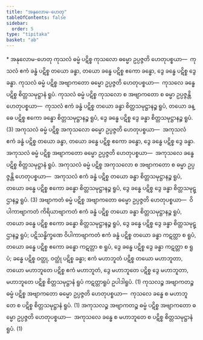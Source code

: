 ```yaml
---
title: "အနုလောမ-ဟေတု"
tableOfContents: false
sidebar:
  order: 5
type: "tipitaka"
basket: "ab"
---
```



<DynamicBreadcrumb />

<Paragraph type="center">
* အနုလောမ-ဟေတု
</Paragraph>

<Division number="1">

<Paragraph number="119">
ကုသလံ ဓမ္မံ ပဋိစ္စ ကုသလော ဓမ္မော ဥပ္ပဇ္ဇတိ ဟေတုပစ္စယာ—  ကုသလံ ဧကံ ခန္ဓံ ပဋိစ္စ တယော ခန္ဓာ, တယော ခန္ဓေ ပဋိစ္စ ဧကော ခန္ဓော, ဒွေ ခန္ဓေ ပဋိစ္စ ဒွေ ခန္ဓာ. ကုသလံ ဓမ္မံ ပဋိစ္စ အဗျာကတော ဓမ္မော ဥပ္ပဇ္ဇတိ ဟေတုပစ္စယာ—  ကုသလေ ခန္ဓေ ပဋိစ္စ စိတ္တသမုဋ္ဌာနံ ရူပံ. ကုသလံ ဓမ္မံ ပဋိစ္စ ကုသလော စ အဗျာကတော စ ဓမ္မာ ဥပ္ပဇ္ဇန္တိ ဟေတုပစ္စယာ—  ကုသလံ ဧကံ ခန္ဓံ ပဋိစ္စ တယော ခန္ဓာ စိတ္တသမုဋ္ဌာနဉ္စ ရူပံ, တယော ခန္ဓေ ပဋိစ္စ ဧကော ခန္ဓော စိတ္တသမုဋ္ဌာနဉ္စ ရူပံ, ဒွေ ခန္ဓေ ပဋိစ္စ ဒွေ ခန္ဓာ စိတ္တသမုဋ္ဌာနဉ္စ ရူပံ. (3)
</Paragraph>

<Paragraph number="120">
အကုသလံ ဓမ္မံ ပဋိစ္စ အကုသလော ဓမ္မော ဥပ္ပဇ္ဇတိ ဟေတုပစ္စယာ—  အကုသလံ ဧကံ ခန္ဓံ ပဋိစ္စ တယော ခန္ဓာ, တယော ခန္ဓေ ပဋိစ္စ ဧကော ခန္ဓော, ဒွေ ခန္ဓေ ပဋိစ္စ ဒွေ ခန္ဓာ. အကုသလံ ဓမ္မံ ပဋိစ္စ အဗျာကတော ဓမ္မော ဥပ္ပဇ္ဇတိ ဟေတုပစ္စယာ—  အကုသလေ ခန္ဓေ ပဋိစ္စ စိတ္တသမုဋ္ဌာနံ ရူပံ. အကုသလံ ဓမ္မံ ပဋိစ္စ အကုသလော စ အဗျာကတော စ ဓမ္မာ ဥပ္ပဇ္ဇန္တိ ဟေတုပစ္စယာ—  အကုသလံ ဧကံ ခန္ဓံ ပဋိစ္စ တယော ခန္ဓာ စိတ္တသမုဋ္ဌာနဉ္စ ရူပံ, တယော ခန္ဓေ ပဋိစ္စ ဧကော ခန္ဓော စိတ္တသမုဋ္ဌာနဉ္စ ရူပံ, ဒွေ ခန္ဓေ ပဋိစ္စ ဒွေ ခန္ဓာ စိတ္တသမုဋ္ဌာနဉ္စ ရူပံ. (3)
</Paragraph>

<Paragraph number="121">
အဗျာကတံ ဓမ္မံ ပဋိစ္စ အဗျာကတော ဓမ္မော ဥပ္ပဇ္ဇတိ ဟေတုပစ္စယာ—  ဝိပါကာဗျာကတံ ကိရိယာဗျာကတံ ဧကံ ခန္ဓံ ပဋိစ္စ တယော ခန္ဓာ စိတ္တသမုဋ္ဌာနဉ္စ ရူပံ, တယော ခန္ဓေ ပဋိစ္စ ဧကော ခန္ဓော စိတ္တသမုဋ္ဌာနဉ္စ ရူပံ, ဒွေ ခန္ဓေ ပဋိစ္စ ဒွေ ခန္ဓာ စိတ္တသမုဋ္ဌာနဉ္စ ရူပံ; ပဋိသန္ဓိက္ခဏေ ဝိပါကာဗျာကတံ ဧကံ ခန္ဓံ ပဋိစ္စ တယော ခန္ဓာ ကဋတ္တာ စ ရူပံ, တယော ခန္ဓေ ပဋိစ္စ ဧကော ခန္ဓော ကဋတ္တာ စ ရူပံ, ဒွေ ခန္ဓေ ပဋိစ္စ ဒွေ ခန္ဓာ ကဋတ္တာ စ ရူပံ; ခန္ဓေ ပဋိစ္စ ဝတ္ထု, ဝတ္ထုံ ပဋိစ္စ ခန္ဓာ; ဧကံ မဟာဘူတံ ပဋိစ္စ တယော မဟာဘူတာ, တယော မဟာဘူတေ ပဋိစ္စ ဧကံ မဟာဘူတံ, ဒွေ မဟာဘူတေ ပဋိစ္စ ဒွေ မဟာဘူတာ, မဟာဘူတေ ပဋိစ္စ စိတ္တသမုဋ္ဌာနံ ရူပံ ကဋတ္တာရူပံ ဥပါဒါရူပံ. (1)
</Paragraph>

<Paragraph number="122">
ကုသလဉ္စ အဗျာကတဉ္စ ဓမ္မံ ပဋိစ္စ အဗျာကတော ဓမ္မော ဥပ္ပဇ္ဇတိ ဟေတုပစ္စယာ—  ကုသလေ ခန္ဓေ စ မဟာဘူတေ စ ပဋိစ္စ စိတ္တသမုဋ္ဌာနံ ရူပံ. (1)
</Paragraph>

<Paragraph number="123">
အကုသလဉ္စ အဗျာကတဉ္စ ဓမ္မံ ပဋိစ္စ အဗျာကတော ဓမ္မော ဥပ္ပဇ္ဇတိ ဟေတုပစ္စယာ—  အကုသလေ ခန္ဓေ စ မဟာဘူတေ စ ပဋိစ္စ စိတ္တသမုဋ္ဌာနံ ရူပံ. (1)
</Paragraph>
</Division>